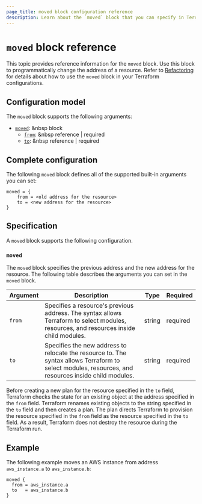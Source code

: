 ```yaml
---
page_title: moved block configuration reference
description: Learn about the `moved` block that you can specify in Terraform configurations. The `moved` block programmatically changes the location of a resource.
---
```


# `moved` block reference

This topic provides reference information for the `moved` block. Use this block to programmatically change the address of a resource. Refer to [Refactoring](/terraform/language/modules/develop/refactoring) for details about how to use the `moved` block in your Terraform configurations.

## Configuration model

The `moved` block supports the following arguments:

- [`moved`](#moved): &nbsp block
  - [`from`](#moved):  &nbsp reference | required
  - [`to`](#moved):  &nbsp reference | required

## Complete configuration

The following `moved` block defines all of the supported built-in arguments you can set:

```hcl
moved = {
    from = <old address for the resource>
    to = <new address for the resource>
}
```

## Specification

A `moved` block supports the following configuration. 

### `moved`

The `moved` block specifies the previous address and the new address for the resource. The following table describes the arguments you can set in the `moved` block.

| Argument | Description | Type | Required |
| ---   | ---         | ---  | ---      |
| `from` | Specifies a resource's previous address. The syntax allows Terraform to select modules, resources, and resources inside child modules. | string | required |
| `to` | Specifies the new address to relocate the resource to. The syntax allows Terraform to select modules, resources, and resources inside child modules. | string | required |

Before creating a new plan for the resource specified in the `to` field, Terraform checks the state for an existing object at the address specified in the `from` field. Terraform renames existing objects to the string specified in the `to` field and then creates a plan. The plan directs Terraform to provision the resource specified in the `from` field as the resource specified in the `to` field. As a result, Terraform does not destroy the resource during the Terraform run.

## Example

The following example moves an AWS instance from address `aws_instance.a` to `aws_instance.b`:

```hcl
moved {
  from = aws_instance.a
  to   = aws_instance.b
}
```